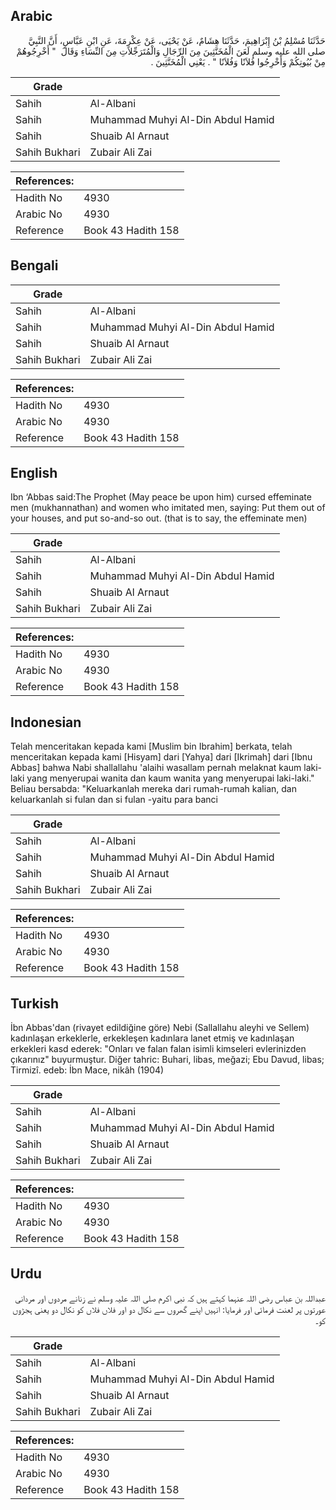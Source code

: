 ## Arabic


<div dir="rtl" lang="ar" style={{fontSize:'larger',backgroundColor:'#f8f9fa',padding:20}}>
حَدَّثَنَا مُسْلِمُ بْنُ إِبْرَاهِيمَ، حَدَّثَنَا هِشَامٌ، عَنْ يَحْيَى، عَنْ عِكْرِمَةَ، عَنِ ابْنِ عَبَّاسٍ، أَنَّ النَّبِيَّ صلى الله عليه وسلم لَعَنَ الْمُخَنَّثِينَ مِنَ الرِّجَالِ وَالْمُتَرَجِّلاَتِ مِنَ النِّسَاءِ وَقَالَ ‏ "‏ أَخْرِجُوهُمْ مِنْ بُيُوتِكُمْ وَأَخْرِجُوا فُلاَنًا وَفُلاَنًا ‏"‏ ‏.‏ يَعْنِي الْمُخَنَّثِينَ ‏.‏
</div>
<div style={{backgroundColor:'#f8f9fa',padding:20, marginBottom: 10}}><table> <thead> <tr> <th>Grade</th> <th></th> </tr> </thead> <tbody> <tr><td>Sahih</td><td>Al-Albani</td></tr><tr><td>Sahih</td><td>Muhammad Muhyi Al-Din Abdul Hamid</td></tr><tr><td>Sahih</td><td>Shuaib Al Arnaut</td></tr><tr><td>Sahih Bukhari</td><td>Zubair Ali Zai</td></tr></tbody></table><table> <thead> <tr> <th>References:</th> <th></th> </tr> </thead> <tbody><tr><td>Hadith No</td><td>4930</td></tr><tr><td>Arabic No</td><td>4930</td></tr><tr><td>Reference</td><td>Book 43 Hadith 158</td></tr></tbody></table></div>

## Bengali


<div dir="ltr" lang="bn" style={{fontSize:'larger',backgroundColor:'#f8f9fa',padding:20}}>

</div>
<div style={{backgroundColor:'#f8f9fa',padding:20, marginBottom: 10}}><table> <thead> <tr> <th>Grade</th> <th></th> </tr> </thead> <tbody> <tr><td>Sahih</td><td>Al-Albani</td></tr><tr><td>Sahih</td><td>Muhammad Muhyi Al-Din Abdul Hamid</td></tr><tr><td>Sahih</td><td>Shuaib Al Arnaut</td></tr><tr><td>Sahih Bukhari</td><td>Zubair Ali Zai</td></tr></tbody></table><table> <thead> <tr> <th>References:</th> <th></th> </tr> </thead> <tbody><tr><td>Hadith No</td><td>4930</td></tr><tr><td>Arabic No</td><td>4930</td></tr><tr><td>Reference</td><td>Book 43 Hadith 158</td></tr></tbody></table></div>

## English


<div dir="ltr" lang="en" style={{fontSize:'larger',backgroundColor:'#f8f9fa',padding:20}}>
Ibn ‘Abbas said:The Prophet (May peace be upon him) cursed effeminate men (mukhannathan) and women who imitated men, saying: Put them out of your houses, and put so-and-so out. (that is to say, the effeminate men)
</div>
<div style={{backgroundColor:'#f8f9fa',padding:20, marginBottom: 10}}><table> <thead> <tr> <th>Grade</th> <th></th> </tr> </thead> <tbody> <tr><td>Sahih</td><td>Al-Albani</td></tr><tr><td>Sahih</td><td>Muhammad Muhyi Al-Din Abdul Hamid</td></tr><tr><td>Sahih</td><td>Shuaib Al Arnaut</td></tr><tr><td>Sahih Bukhari</td><td>Zubair Ali Zai</td></tr></tbody></table><table> <thead> <tr> <th>References:</th> <th></th> </tr> </thead> <tbody><tr><td>Hadith No</td><td>4930</td></tr><tr><td>Arabic No</td><td>4930</td></tr><tr><td>Reference</td><td>Book 43 Hadith 158</td></tr></tbody></table></div>

## Indonesian


<div dir="ltr" lang="id" style={{fontSize:'larger',backgroundColor:'#f8f9fa',padding:20}}>
Telah menceritakan kepada kami [Muslim bin Ibrahim] berkata, telah menceritakan kepada kami [Hisyam] dari [Yahya] dari [Ikrimah] dari [Ibnu Abbas] bahwa Nabi shallallahu 'alaihi wasallam pernah melaknat kaum laki-laki yang menyerupai wanita dan kaum wanita yang menyerupai laki-laki." Beliau bersabda: "Keluarkanlah mereka dari rumah-rumah kalian, dan keluarkanlah si fulan dan si fulan -yaitu para banci
</div>
<div style={{backgroundColor:'#f8f9fa',padding:20, marginBottom: 10}}><table> <thead> <tr> <th>Grade</th> <th></th> </tr> </thead> <tbody> <tr><td>Sahih</td><td>Al-Albani</td></tr><tr><td>Sahih</td><td>Muhammad Muhyi Al-Din Abdul Hamid</td></tr><tr><td>Sahih</td><td>Shuaib Al Arnaut</td></tr><tr><td>Sahih Bukhari</td><td>Zubair Ali Zai</td></tr></tbody></table><table> <thead> <tr> <th>References:</th> <th></th> </tr> </thead> <tbody><tr><td>Hadith No</td><td>4930</td></tr><tr><td>Arabic No</td><td>4930</td></tr><tr><td>Reference</td><td>Book 43 Hadith 158</td></tr></tbody></table></div>

## Turkish


<div dir="ltr" lang="tr" style={{fontSize:'larger',backgroundColor:'#f8f9fa',padding:20}}>
İbn Abbas'dan (rivayet edildiğine göre) Nebi (Sallallahu aleyhi ve Sellem) kadınlaşan erkeklerle, erkekleşen kadınlara lanet etmiş ve kadınlaşan erkekleri kasd ederek: "Onları ve falan falan isimli kimseleri evlerinizden çıkarınız" buyurmuştur. Diğer tahric: Buhari, libas, meğazi; Ebu Davud, libas; Tirmizî. edeb: İbn Mace, nikâh (1904)
</div>
<div style={{backgroundColor:'#f8f9fa',padding:20, marginBottom: 10}}><table> <thead> <tr> <th>Grade</th> <th></th> </tr> </thead> <tbody> <tr><td>Sahih</td><td>Al-Albani</td></tr><tr><td>Sahih</td><td>Muhammad Muhyi Al-Din Abdul Hamid</td></tr><tr><td>Sahih</td><td>Shuaib Al Arnaut</td></tr><tr><td>Sahih Bukhari</td><td>Zubair Ali Zai</td></tr></tbody></table><table> <thead> <tr> <th>References:</th> <th></th> </tr> </thead> <tbody><tr><td>Hadith No</td><td>4930</td></tr><tr><td>Arabic No</td><td>4930</td></tr><tr><td>Reference</td><td>Book 43 Hadith 158</td></tr></tbody></table></div>

## Urdu


<div dir="rtl" lang="ur" style={{fontSize:'larger',backgroundColor:'#f8f9fa',padding:20}}>
عبداللہ بن عباس رضی اللہ عنہما کہتے ہیں کہ نبی اکرم صلی اللہ علیہ وسلم نے زنانے مردوں اور مردانی عورتوں پر لعنت فرمائی اور فرمایا: انہیں اپنے گھروں سے نکال دو اور فلاں فلاں کو نکال دو یعنی ہجڑوں کو۔
</div>
<div style={{backgroundColor:'#f8f9fa',padding:20, marginBottom: 10}}><table> <thead> <tr> <th>Grade</th> <th></th> </tr> </thead> <tbody> <tr><td>Sahih</td><td>Al-Albani</td></tr><tr><td>Sahih</td><td>Muhammad Muhyi Al-Din Abdul Hamid</td></tr><tr><td>Sahih</td><td>Shuaib Al Arnaut</td></tr><tr><td>Sahih Bukhari</td><td>Zubair Ali Zai</td></tr></tbody></table><table> <thead> <tr> <th>References:</th> <th></th> </tr> </thead> <tbody><tr><td>Hadith No</td><td>4930</td></tr><tr><td>Arabic No</td><td>4930</td></tr><tr><td>Reference</td><td>Book 43 Hadith 158</td></tr></tbody></table></div>